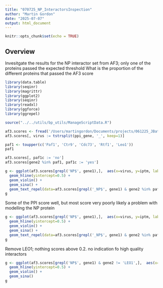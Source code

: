 ```yaml
---
title: "070725_NP_InteractorsInspection"
author: "Martin Gordon"
date: "2025-07-07"
output: html_document
---
```


```r
knitr::opts_chunk$set(echo = TRUE)
```

## Overview

Invesitgate the results for the NP interactor set from AF3; only one of the proteins passed the expected threshold
What is the proportion of the different proteins that passed the AF3 score

```r
library(data.table)
library(seqinr)
library(magrittr)
library(ggplot2)
library(seqinr)
library(readxl)
library(ggforce)
library(ggrepel)

source("../../utils/bp_utils/ManageScriptData.R")
```



```r
af3.scores <- fread('/Users/martingordon/Documents/projects/061225_JBatra_HostViralSecondSet_AF3/062325_AFscoresInspection_data/2025_06_23_allAF3Scores.tidy.csv')
af3.scores[, virus := tstrsplit(ppi_gene, '_', keep=1)]

paf1 <- toupper(c('Paf1', 'Ctr9', 'Cdc73', 'Rtf1', 'Leo1'))
paf1

af3.scores[, paf1c := 'no']
af3.scores[gene2 %in% paf1, paf1c := 'yes']

g <- ggplot(af3.scores[grepl('NP$', gene1),],  aes(x=virus, y=iptm, label=ppi_gene, color=paf1c)) + 
  geom_hline(yintercept=0.5) +
  geom_violin() +
  geom_sina() +
  geom_text_repel(data=af3.scores[grepl('_NP$', gene1) & gene2 %in% paf1,])
g
```
Some of the PPI score well, but most score very poorly likely a problem with modelling the NP protein
```r
g <- ggplot(af3.scores[grepl('NP$', gene1),],  aes(x=virus, y=iptm, label=ppi_gene, color=paf1c)) + 
  geom_hline(yintercept=0.5) +
  geom_violin() +
  geom_sina() +
  geom_text_repel(data=af3.scores[grepl('_NP$', gene1) & gene2 %in% paf1,])
g
```

Remove LEO1; nothing scores above 0.2. no indication fo high quality interactors
```r
g <- ggplot(af3.scores[grepl('NP$', gene1) & gene2 != 'LEO1',],  aes(x=virus, y=iptm, label=ppi_gene, color=paf1c)) + 
  geom_hline(yintercept=0.5) +
  geom_violin() +
  geom_sina() 
g
```

